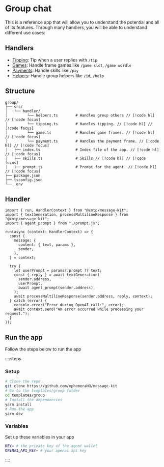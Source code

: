 # Group chat

This is a reference app that will allow you to understand the potential and all of its features. Through many handlers, you will be able to understand different use cases:

## Handlers

- [Tipping](/templates/group/tipping): Tip when a user replies with `/tip`.
- [Games](/templates/group/games): Handle frame games like `/game slot`, `/game wordle`
- [Payments](/templates/group/payment): Handle skills like `/pay`
- [Helpers](/templates/group/helpers): Handle group helpers like `/id`, `/help`

## Structure

```
group/
├── src/
│   └── handler/
│         └── helpers.ts        # Handles group others // [!code hl] // [!code focus]
│         └── tipping.ts        # Handles tipping. // [!code hl] // [!code focus]
│         └── game.ts           # Handles game frames. // [!code hl] // [!code focus]
│         └── payment.ts        # Handles the payment frame. // [!code hl] // [!code focus]
│   ├── index.ts                # Index file of the app. // [!code hl] // [!code focus]
│   ├── skills.ts               # Skills // [!code hl] // [!code focus]
│   ├── prompt.ts               # Prompt for the agent. // [!code hl] // [!code focus]
├── package.json
├── tsconfig.json
└── .env
```

## Handler

```tsx [src/index.ts]
import { run, HandlerContext } from "@xmtp/message-kit";
import { textGeneration, processMultilineResponse } from "@xmtp/message-kit";
import { agent_prompt } from "./prompt.js";

run(async (context: HandlerContext) => {
  const {
    message: {
      content: { text, params },
      sender,
    },
  } = context;

  try {
    let userPrompt = params?.prompt ?? text;
    const { reply } = await textGeneration(
      sender.address,
      userPrompt,
      await agent_prompt(sender.address),
    );
    await processMultilineResponse(sender.address, reply, context);
  } catch (error) {
    console.error("Error during OpenAI call:", error);
    await context.send("An error occurred while processing your request.");
  }
});
```

## Run the app

Follow the steps below to run the app

::::steps

### Setup

```bash [cmd]
# Clone the repo
git clone https://github.com/ephemeraHQ/message-kit
# Go to the templates/group folder
cd templates/group
# Install the dependencies
yarn install
# Run the app
yarn dev
```

### Variables

Set up these variables in your app

```bash [cmd]
KEY= # the private key of the agent wallet
OPENAI_API_KEY= # your openai api key
```

::::
